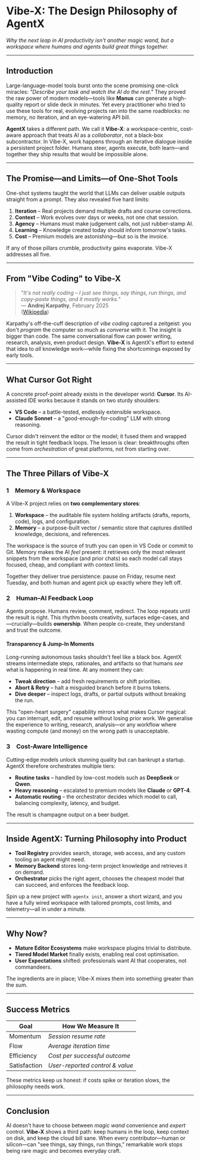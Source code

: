 # Vibe-X: The Design Philosophy of AgentX

_Why the next leap in AI productivity isn't another magic wand, but a workspace where humans and agents build great things together._

---

## Introduction

Large-language-model tools burst onto the scene promising one-click miracles: _"Describe your task and watch the AI do the rest."_ They proved the raw power of modern models—tools like **Manus** can generate a high-quality report or slide deck in minutes. Yet every practitioner who tried to use these tools for real, evolving projects ran into the same roadblocks: no memory, no iteration, and an eye-watering API bill.

**AgentX** takes a different path. We call it **Vibe-X**: a workspace-centric, cost-aware approach that treats AI as a _collaborator_, not a black-box subcontractor. In Vibe-X, work happens through an iterative dialogue inside a persistent project folder. Humans steer, agents execute, both learn—and together they ship results that would be impossible alone.

---

## The Promise—and Limits—of One-Shot Tools

One-shot systems taught the world that LLMs can deliver usable outputs straight from a prompt. They also revealed five hard limits:

1. **Iteration** – Real projects demand multiple drafts and course corrections.
2. **Context** – Work evolves over days or weeks, not one chat session.
3. **Agency** – Humans must make judgement calls, not just rubber-stamp AI.
4. **Learning** – Knowledge created today should inform tomorrow's tasks.
5. **Cost** – Premium models are astonishing—but so is the invoice.

If any of those pillars crumble, productivity gains evaporate. Vibe-X addresses all five.

---

## From "Vibe Coding" to Vibe-X

> "_It's not really coding – I just see things, say things, run things, and copy-paste things, and it mostly works._"  
> — **Andrej Karpathy**, February 2025  
> ([Wikipedia](https://en.wikipedia.org/wiki/Vibe_coding))

Karpathy's off-the-cuff description of _vibe coding_ captured a zeitgeist: you don't _program_ the computer so much as _converse_ with it. The insight is bigger than code. The same conversational flow can power writing, research, analysis, even product design. **Vibe-X** is AgentX's effort to extend that idea to _all_ knowledge work—while fixing the shortcomings exposed by early tools.

---

## What Cursor Got Right

A concrete proof-point already exists in the developer world: **Cursor**. Its AI-assisted IDE works because it stands on two sturdy shoulders:

- **VS Code** – a battle-tested, endlessly extensible workspace.
- **Claude Sonnet** – a "good-enough-for-coding" LLM with strong reasoning.

Cursor didn't reinvent the editor or the model; it fused them and wrapped the result in tight feedback loops. The lesson is clear: breakthroughs often come from _orchestration_ of great platforms, not from starting over.

---

## The Three Pillars of Vibe-X

### 1 Memory & Workspace

A Vibe-X project relies on **two complementary stores**:

1. **Workspace** – the auditable file system holding artifacts (drafts, reports, code), logs, and configuration.
2. **Memory** – a purpose-built vector / semantic store that captures distilled knowledge, decisions, and references.

The workspace is the source of truth you can open in VS Code or commit to Git. Memory makes the AI _feel_ present: it retrieves only the most relevant snippets from the workspace (and prior chats) so each model call stays focused, cheap, and compliant with context limits.

Together they deliver true persistence: pause on Friday, resume next Tuesday, and both human and agent pick up exactly where they left off.

### 2 Human–AI Feedback Loop

Agents propose. Humans review, comment, redirect. The loop repeats until the result is right. This rhythm boosts creativity, surfaces edge-cases, and—crucially—builds **ownership**. When people co-create, they understand and trust the outcome.

#### Transparency & Jump-In Moments

Long-running autonomous tasks shouldn't feel like a black box. AgentX streams intermediate steps, rationales, and artifacts so that humans _see_ what is happening in real time. At any moment they can:

- **Tweak direction** – add fresh requirements or shift priorities.
- **Abort & Retry** – halt a misguided branch before it burns tokens.
- **Dive deeper** – inspect logs, drafts, or partial outputs without breaking the run.

This "open-heart surgery" capability mirrors what makes Cursor magical: you can interrupt, edit, and resume without losing prior work. We generalise the experience to writing, research, analysis—or any workflow where wasting compute (and money) on the wrong path is unacceptable.

### 3 Cost-Aware Intelligence

Cutting-edge models unlock stunning quality but can bankrupt a startup. AgentX therefore orchestrates multiple tiers:

- **Routine tasks** – handled by low-cost models such as **DeepSeek** or **Qwen**.
- **Heavy reasoning** – escalated to premium models like **Claude** or **GPT-4**.
- **Automatic routing** – the orchestrator decides which model to call, balancing complexity, latency, and budget.

The result is champagne output on a beer budget.

---

## Inside AgentX: Turning Philosophy into Product

- **Tool Registry** provides search, storage, web access, and any custom tooling an agent might need.
- **Memory Backend** stores long-term project knowledge and retrieves it on demand.
- **Orchestrator** picks the right agent, chooses the cheapest model that can succeed, and enforces the feedback loop.

Spin up a new project with `agentx init`, answer a short wizard, and you have a fully wired workspace with tailored prompts, cost limits, and telemetry—all in under a minute.

---

## Why Now?

- **Mature Editor Ecosystems** make workspace plugins trivial to distribute.
- **Tiered Model Market** finally exists, enabling real cost optimisation.
- **User Expectations** shifted: professionals want AI that cooperates, not commandeers.

The ingredients are in place; Vibe-X mixes them into something greater than the sum.

---

## Success Metrics

| Goal         | How We Measure It               |
| ------------ | ------------------------------- |
| Momentum     | _Session resume rate_           |
| Flow         | _Average iteration time_        |
| Efficiency   | _Cost per successful outcome_   |
| Satisfaction | _User-reported control & value_ |

These metrics keep us honest: if costs spike or iteration slows, the philosophy needs work.

---

## Conclusion

AI doesn't have to choose between _magic wand_ convenience and _expert_ control. **Vibe-X** shows a third path: keep humans in the loop, keep context on disk, and keep the cloud bill sane. When every contributor—human or silicon—can "see things, say things, run things," remarkable work stops being rare magic and becomes everyday craft.
